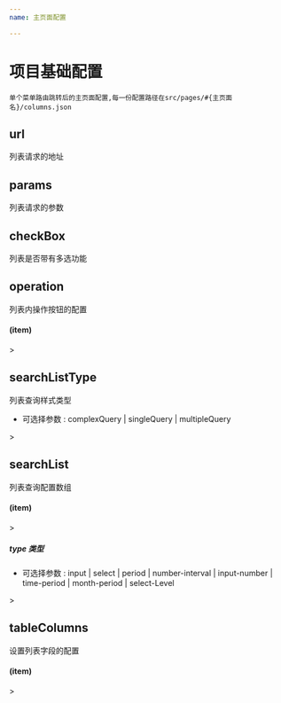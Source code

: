 ```yaml
---
name: 主页面配置

---
```



# 项目基础配置
    单个菜单路由跳转后的主页面配置,每一份配置路径在src/pages/#{主页面名}/columns.json
## url 
列表请求的地址
## params 
列表请求的参数
## checkBox 
列表是否带有多选功能
## operation 
列表内操作按钮的配置

>
#### (item)
<Title title="name" main="按钮名称" fontSize='15'></Title>
<Title title="type" main="按钮类型" fontSize='15'></Title>
<Title title="drawerWidth" main="按钮弹出宽度" fontSize='15'></Title>
>

## searchListType 
列表查询样式类型
- 可选择参数 :  complexQuery  | singleQuery | multipleQuery

>
<Title title="singleQuery" main="简单的只带关键字的查询" fontSize='15'></Title>
<Title title="complexQuery" main="复杂的带关键字的查询" fontSize='15'></Title>
<Title title="multipleQuery" main="单行多条查询" fontSize='15'></Title>
>

## searchList
列表查询配置数组

>
#### (item)
<Title title="title" main="查询名称" fontSize='15'></Title>
<Title title="type" main="按钮类型" fontSize='15'></Title>
<Title title="key" main="字段名" fontSize='15'></Title>
<Title title="placeholder" main="默认文字" fontSize='15'></Title>
>

#####  type 类型
- 可选择参数 :  input  | select | period | number-interval | input-number | time-period | month-period | select-Level

>
<Title title="input" main="输入框" fontSize='15'></Title>
<Title title="select" main="选择框" fontSize='15'></Title>
<Title title="period" main="时间范围" fontSize='15'></Title>
<Title title="number-interval" main="数字范围" fontSize='15'></Title>
<Title title="input-number" main="数字输入框" fontSize='15'></Title>
<Title title="time-period" main="日期时间段范围" fontSize='15'></Title>
<Title title="month-period" main="月份时间段范围" fontSize='15'></Title>
<Title title="select-Level" main="选择等级" fontSize='15'></Title>
>

## tableColumns 
设置列表字段的配置

>
#### (item)
<Title title="title" main="字段映射中文" fontSize='15'></Title>
<Title title="type" main="按钮类型" fontSize='15'></Title>
<Title title="key" main="字段名" fontSize='15'></Title>
<Title title="dataIndex" main="字段名" fontSize='15'></Title>
<Title title="width" main="宽度(带百分比)" fontSize='15'></Title>
<Title title="align" main="对齐方式" fontSize='15'></Title>
>
